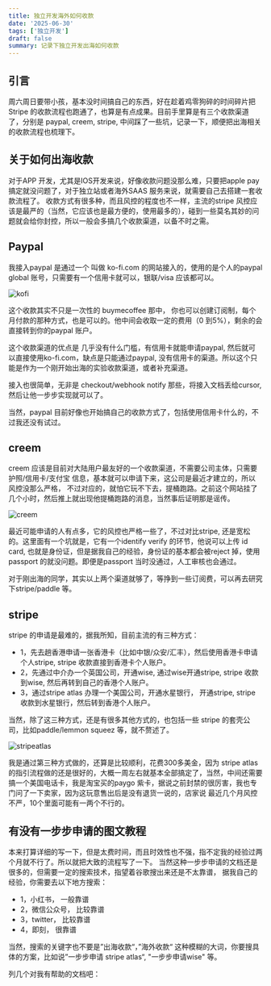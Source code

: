 ```yaml
---
title: 独立开发海外如何收款
date: '2025-06-30'
tags: ['独立开发']
draft: false
summary: 记录下独立开发出海如何收款
---
```


## 引言

周六周日要带小孩，基本没时间搞自己的东西，好在趁着鸡零狗碎的时间碎片把 Stripe 的收款流程也跑通了，也算是有点成果。目前手里算是有三个收款渠道了，分别是 paypal, creem, stripe, 中间踩了一些坑，记录一下，顺便把出海相关的收款流程也梳理下。

## 关于如何出海收款

对于APP 开发，尤其是IOS开发来说，好像收款问题没那么难，只要把apple pay 搞定就没问题了，对于独立站或者海外SAAS 服务来说，就需要自己去搭建一套收款流程了。
收款方式有很多种，而且风控的程度也不一样，主流的stripe 风控应该是最严的（当然，它应该也是最方便的，使用最多的），碰到一些莫名其妙的问题就会给你封控，所以一般会多搞几个收款渠道，以备不时之需。

## Paypal

我接入paypal 是通过一个 叫做 ko-fi.com 的网站接入的，使用的是个人的paypal global 账号，只需要有一个信用卡就可以，银联/visa 应该都可以。


![kofi](/static/images/shoukuan/kofi.png)

这个收款其实不只是一次性的 buymecoffee 那中， 你也可以创建订阅制，每个月付款的那种方式，也是可以的。他中间会收取一定的费用（0 到5%），剩余的会直接转到你的paypal 账户。

这个收款渠道的优点是 几乎没有什么门槛，有信用卡就能申请paypal, 然后就可以直接使用ko-fi.com，缺点是只能通过paypal, 没有信用卡的渠道。所以这个只能是作为一个刚开始出海的实验收款渠道，或者补充渠道。

接入也很简单，无非是 checkout/webhook notify 那些，将接入文档丢给cursor, 然后让他一步步实现就可以了。

当然，paypal 目前好像也开始搞自己的收款方式了，包括使用信用卡什么的，不过我还没有试过。

## creem

creem 应该是目前对大陆用户最友好的一个收款渠道，不需要公司主体，只需要护照/信用卡/支付宝 信息，基本就可以申请下来，这公司是最近才建立的，所以风控没那么严格， 不过对应的，就怕它玩不下去，提桶跑路。之前这个网站挂了几个小时，然后推上就出现他提桶跑路的消息，当然事后证明那是谣传。

![creem](/static/images/shoukuan/creem.png)

最近可能申请的人有点多，它的风控也严格一些了，不过对比stripe, 还是宽松的。这里面有一个坑就是，它有一个identify verify 的环节，他说可以上传 id card, 也就是身份证，但是据我自己的经验，身份证的基本都会被reject 掉，使用passport 的就没问题。即便是passport 当时没通过，人工审核也会通过。

对于刚出海的同学，其实以上两个渠道就够了，等挣到一些订阅费，可以再去研究下stripe/paddle 等。


## stripe

stripe 的申请是最难的，据我所知，目前主流的有三种方式：

- 1，先去趟香港申请一张香港卡（比如中银/众安/汇丰），然后使用香港卡申请个人stripe, stripe 收款直接到香港卡个人账户。
- 2，先通过中介办一个英国公司，开通wise, 通过wise开通stripe, stripe 收款到wise, 然后再转到自己的香港个人账户。
- 3，通过stripe atlas 办理一个美国公司，开通水星银行， 开通stripe, stripe 收款到水星银行，然后转到香港个人账户。

当然，除了这三种方式，还是有很多其他方式的，也包括一些 stripe 的套壳公司，比如paddle/lemmon squeez 等，就不赘述了。


![stripeatlas](/static/images/shoukuan/stripeatlas.png)

我是通过第三种方式做的，还算是比较顺利，花费300多美金，因为 stripe atlas 的指引流程做的还是很好的，大概一周左右就基本全部搞定了，当然，中间还需要搞一个美国电话卡，我是淘宝买的paygo 紫卡，据说之前封禁的很厉害，我也专门问了一下卖家，因为这玩意售出后是没有退货一说的，店家说 最近几个月风控不严，10个里面可能有一两个不行的。


## 有没有一步步申请的图文教程

本来打算详细的写一下，但是太费时间，而且时效性也不强，指不定我的经验过两个月就不行了。所以就把大致的流程写了一下。
当然这种一步步申请的文档还是很多的，但需要一定的搜索技术，指望着谷歌搜出来还是不太靠谱，
据我自己的经验，你需要去以下地方搜索：

- 1，小红书， 一般靠谱
- 2，微信公众号， 比较靠谱
- 3，twitter， 比较靠谱
- 4，即刻， 很靠谱

当然，搜索的关键字也不要是”出海收款“，”海外收款“  这种模糊的大词，你要搜具体的方案，比如说”一步步申请 stripe atlas“, "一步步申请wise" 等。

列几个对我有帮助的文档吧：







